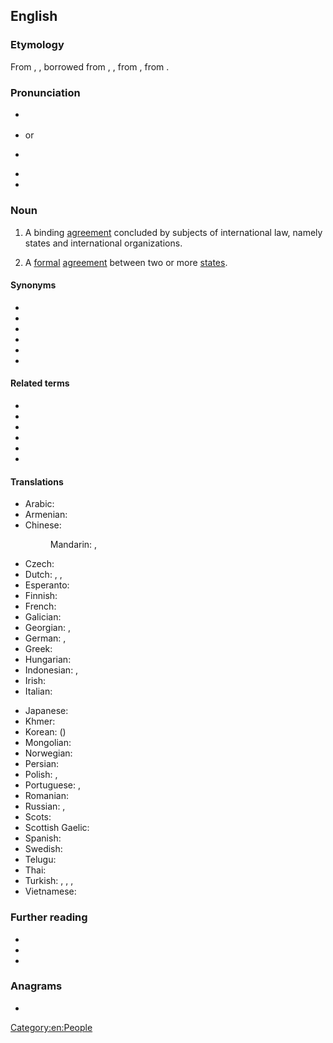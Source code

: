 ==English==
{{wikipedia}}

===Etymology===
From {{inh|en|enm|trety}}, {{m|enm|tretee}}, borrowed from {{bor|en|fro|traitié|notext=1}}, {{m|fro|traieté}}, from {{der|en|la|tractatus}}, from {{m|la|tracto}}.

===Pronunciation===
* {{a|UK}} {{IPA|/ˈtɹiːti/|lang=en}}
* {{a|Ireland}} {{IPA|/ˈtɹiːti/|lang=en}} or {{IPA|/ˈtɹiːəti/|lang=en}}
* {{a|US}} {{IPA|/ˈtɹiːdi/|lang=en}}
* {{audio|en-us-treaty.ogg|Audio (US)|lang=en}}
* {{rhymes|iːti|lang=en}}

===Noun===
{{en-noun|treaties}}

# {{lb|en|international law}} A binding [[agreement]] concluded by subjects of international law, namely states and international organizations.
# A [[formal]] [[agreement]] between two or more [[states]].

====Synonyms====
* {{l|en|international agreement}}
* {{l|en|protocol}}
* {{l|en|covenant}}
* {{l|en|convention}}
* {{l|en|exchange of letters}}
* {{l|en|exchange of note}}

====Related terms====
* {{l|en|tractate}}
* {{l|en|trait}}
* {{l|en|treat}}
* {{l|en|treatable}}
* {{l|en|treatment}}
* {{l|en|treatise}}

====Translations====
{{trans-top|a binding agreement under international law}}
* Arabic: {{t+|ar|مُعَاهَدَة|f}}
* Armenian: {{t+|hy|դաշնագիր|sc=Armn}}
* Chinese:
*: Mandarin: {{t+|cmn|條約|sc=Hani}}, {{t+|cmn|条约|tr=tiáoyuē|sc=Hani}}
* Czech: {{t+|cs|mezinárodní smlouva|f}}
* Dutch: {{t+|nl|verdrag}}, {{t+|nl|overeenkomst}}, {{t+|nl|traktaat}}
* Esperanto: {{t-needed|eo}}
* Finnish: {{t+|fi|sopimus}}
* French: {{t+|fr|traité|m}}
* Galician: {{t|gl|tratado|m}}
* Georgian: {{t|ka|ხელშეკრულება}}, {{t+|ka|ზავი}}
* German: {{t+|de|Vertrag|m}}, {{t+|de|Bündnis|n}}
* Greek: {{t+|el|συνθήκη|f}}
* Hungarian: {{t+|hu|szerződés}}
* Indonesian: {{t+|id|traktat}}, {{t+|id|perjanjian}}
* Irish: {{t|ga|conradh|m}}
* Italian: {{t+|it|trattato|m}}
{{trans-mid}}
* Japanese: {{t+|ja|条約|tr=じょうやく, jōyaku|sc=Jpan}}
* Khmer: {{t+|km|សន្ធិសញ្ញា|tr=santhi sanha|sc=Khmr}}
* Korean: {{t+|ko|조약}} ({{t+|ko|條約}})
* Mongolian: {{t-needed|mn}}
* Norwegian: {{t|no|traktat|m}}
* Persian: {{t+|fa|معاهده|tr=mo'âhade|sc=fa-Arab}}
* Polish: {{t+|pl|traktat}}, {{t+|pl|umowa}}
* Portuguese: {{t+|pt|tratado|m}}, {{t+|pt|acordo|m}}
* Romanian: {{t+|ro|tratat|n}}
* Russian: {{t+|ru|догово́р|m}}, {{t+|ru|до́говор|m}}
* Scots: {{t|sco|treatie}}
* Scottish Gaelic: {{t|gd|cùmhnant|m}}
* Spanish: {{t+|es|tratado|m}}
* Swedish: {{t+|sv|fördrag|n}}
* Telugu: {{t+|te|ఒడంబడిక|tr=oDambaDika}}
* Thai: {{t-needed|th}}
* Turkish: {{t+|tr|sözleşme}}, {{t+|tr|antlaşma}}, {{t+|tr|mukavele}} {{qualifier|law}}, {{t+|tr|akit}} {{qualifier|archaic}}
* Vietnamese: {{t-needed|vi}}
{{trans-bottom}}

===Further reading===
* {{R:Webster 1913}}
* {{R:Century 1911}}
* {{R:OneLook}}

===Anagrams===
* {{anagrams|en|attery|yatter}}

[[Category:en:People]]